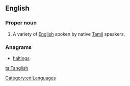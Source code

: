 ==English==

===Proper noun===
{{en-proper noun}}  
# A variety of [[English]] spoken by native [[Tamil]] speakers.

===Anagrams===
* [[haltings#English|haltings]]
[[Category:en:Languages]]

[[ta:Tanglish]]